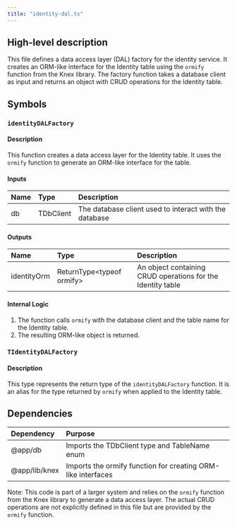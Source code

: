 ```yaml
---
title: "identity-dal.ts"
---
```


## High-level description
This file defines a data access layer (DAL) factory for the identity service. It creates an ORM-like interface for the Identity table using the `ormify` function from the Knex library. The factory function takes a database client as input and returns an object with CRUD operations for the Identity table.

## Symbols

### `identityDALFactory`
#### Description
This function creates a data access layer for the Identity table. It uses the `ormify` function to generate an ORM-like interface for the table.

#### Inputs
| Name | Type | Description |
|:-----|:-----|:------------|
| db | TDbClient | The database client used to interact with the database |

#### Outputs
| Name | Type | Description |
|:-----|:-----|:------------|
| identityOrm | ReturnType&lt;typeof ormify&gt; | An object containing CRUD operations for the Identity table |

#### Internal Logic
1. The function calls `ormify` with the database client and the table name for the Identity table.
2. The resulting ORM-like object is returned.

### `TIdentityDALFactory`
#### Description
This type represents the return type of the `identityDALFactory` function. It is an alias for the type returned by `ormify` when applied to the Identity table.

## Dependencies
| Dependency | Purpose |
|:-----------|:--------|
| @app/db | Imports the TDbClient type and TableName enum |
| @app/lib/knex | Imports the ormify function for creating ORM-like interfaces |

Note: This code is part of a larger system and relies on the `ormify` function from the Knex library to generate a data access layer. The actual CRUD operations are not explicitly defined in this file but are provided by the `ormify` function.